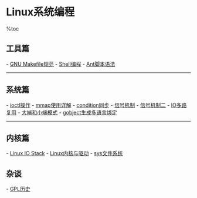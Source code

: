 = Linux系统编程 =

%toc

== 工具篇 ==
- [[GNU Makefile规范]]
- [[Shell编程]]
- [[../Java/使用Ant编译Java|Ant脚本语法]]

----

== 系统篇 ==
- [[ioctl操作]]
- [[mmap使用详解]]
- [[condition同步]]
- [[信号机制]]
- [[信号机制二]]
- [[IO多路复用]]
- [[大端和小端模式]]
- [[gobject生成多语言绑定]]

----

== 内核篇 ==
- [[Linux IO Stack]]
- [[../Driver/Linux驱动笔记|Linux内核与驱动]]
- [[sys文件系统]]

== 杂谈 ==
- [[../Android/GPL历史|GPL历史]]
